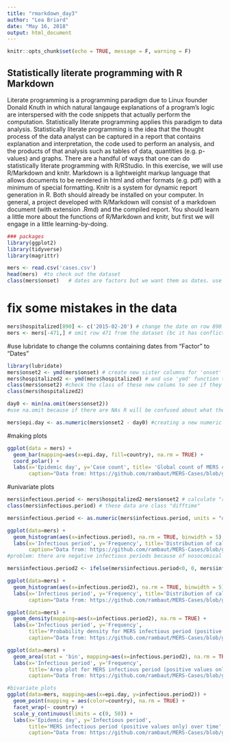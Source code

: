 ```yaml
---
title: "rmarkdown_day3"
author: "Lea Briard"
date: "May 16, 2018"
output: html_document
---
```


```r
knitr::opts_chunk$set(echo = TRUE, message = F, warning = F)
```

## Statistically literate programming with R Markdown
Literate programming is a programming paradigm due to Linux founder Donald Knuth in which natural
langauge explanations of a program’s logic are interspersed with the code snippets that actually perform
the computation. Statistically literate programming applies this paradigm to data analysis. Statistically
literate programming is the idea that the thought process of the data analyst can be captured in a report
that contains explanation and interpretation, the code used to perform an analysis, and the products of that
analysis such as tables of data, quantities (e.g. p-values) and graphs.
There are a handful of ways that one can do statistically literate programming with R/RStudio. In this
exercise, we will use R/Markdown and knitr. Markdown is a lightweight markup language that allows
documents to be rendered in html and other formats (e.g. pdf) with a minimum of special formatting. Knitr
is a system for dynamic report generation in R. Both should already be installed on your computer.
In general, a project developed with R/Markdown will consist of a markdown document (with extension
.Rmd) and the compiled report. You should learn a little more about the functions of R/Markdown and knitr,
but first we will engage in a little learning-by-doing.

```r
### packages
library(ggplot2)
library(tidyverse)
library(magrittr)

mers <- read.csv('cases.csv')
head(mers)  #to check out the dataset
class(mers$onset)   # dates are factors but we want them as dates. use package 'lubridate'
```
# fix some mistakes in the data
```r
mers$hospitalized[890] <- c('2015-02-20') # change the date on row 890
mers <- mers[-471,] # omit row 471 from the dataset (bc it has conflicting dates?)
```
#use lubridate to change the columns containing dates from "Factor" to "Dates"
```r
library(lubridate)
mers$onset2 <- ymd(mers$onset) # create new sister columns for 'onset' and 'hospitalised' columns
mers$hospitalized2 <- ymd(mers$hospitalized) # and use 'ymd' function to turn them into dates
class(mers$onset2) #check the class of these new colums to see if they have changed from "Factor" to "Date"
class(mers$hospitalized2)

day0 <- min(na.omit(mers$onset2)) 
#use na.omit because if there are NAs R will be confused about what the minimum is

mers$epi.day <- as.numeric(mers$onset2 - day0) #creating a new numeric value for the epidemic day for each case
```

#making plots
```r
ggplot(data = mers) +
  geom_bar(mapping=aes(x=epi.day, fill=country), na.rm = TRUE) +
  coord_polar() +
  labs(x='Epidemic day', y='Case count', title= 'Global count of MERS cases by date of symptom onset',
       caption="Data from: https://github.com/rambaut/MERS-Cases/blob/gh-pages/data/cases.csv")
```

#univariate plots
```r
mers$infectious.period <- mers$hospitalized2-mers$onset2 # calculate "raw" infectious period
class(mers$infectious.period) # these data are class "difftime"

mers$infectious.period <- as.numeric(mers$infectious.period, units = "days") #convert to days

ggplot(data=mers) +
  geom_histogram(aes(x=infectious.period), na.rm = TRUE, binwidth = 5) +
  labs(x='Infectious period', y='Frequency', title='Distribution of calculated MERS infectious period',
       caption="Data from: https://github.com/rambaut/MERS-Cases/blob/gh-pages/data/cases.csv")
#problem: there are negative infectious periods because of nosocomical infections
```

```r
mers$infectious.period2 <- ifelse(mers$infectious.period<0, 0, mers$infectious.period)

ggplot(data=mers) +
  geom_histogram(aes(x=infectious.period2), na.rm = TRUE, binwidth = 5) +
  labs(x='Infectious period', y='Frequency', title='Distribution of calculated MERS infectious period',
       caption="Data from: https://github.com/rambaut/MERS-Cases/blob/gh-pages/data/cases.csv")
```

```r
ggplot(data=mers) +
  geom_density(mapping=aes(x=infectious.period2), na.rm = TRUE) +
  labs(x='Infectious period', y='Frequency',
       title='Probability density for MERS infectious period (positive values only)', 
       caption="Data from: https://github.com/rambaut/MERS-Cases/blob/gh-pages/data/cases.csv")
```

```r
ggplot(data=mers) +
  geom_area(stat = 'bin', mapping=aes(x=infectious.period2), na.rm = TRUE, binwidth =5) +
  labs(x='Infectious period', y='Frequency',
       title='Area plot for MERS infectious period (positive values only)',
       caption="Data from: https://github.com/rambaut/MERS-Cases/blob/gh-pages/data/cases.csv")
```

```r
#bivariate plots
ggplot(data=mers, mapping=aes(x=epi.day, y=infectious.period2)) +
  geom_point(mapping = aes(color=country), na.rm = TRUE) +
  facet_wrap(~ country) +
  scale_y_continuous(limits = c(0, 50)) +
  labs(x='Epidemic day', y='Infectious period',
       title='MERS infectious period (positive values only) over time', 
       caption="Data from: https://github.com/rambaut/MERS-Cases/blob/gh-pages/data/cases.csv")

```

